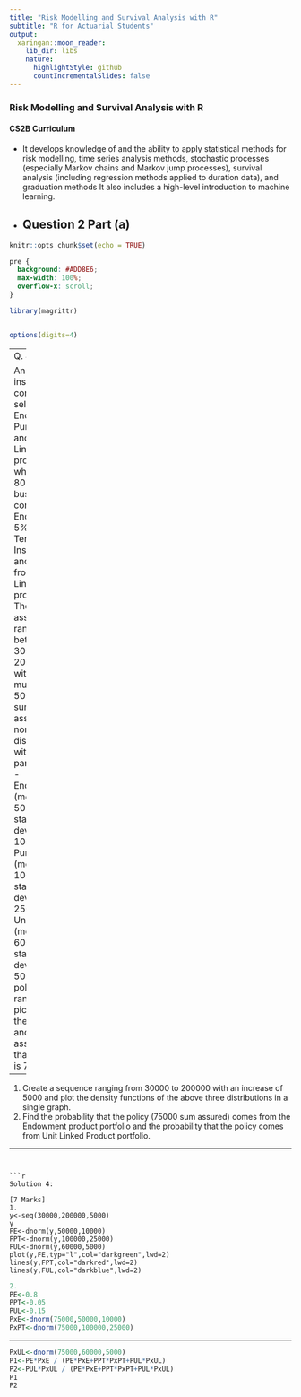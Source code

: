 ```yaml
---
title: "Risk Modelling and Survival Analysis with R"
subtitle: "R for Actuarial Students"
output:
  xaringan::moon_reader:
    lib_dir: libs
    nature:
      highlightStyle: github
      countIncrementalSlides: false
---
```


### Risk Modelling and Survival Analysis with R


#### CS2B Curriculum

* It develops knowledge of and the ability to apply statistical methods for risk modelling, time series analysis methods, stochastic processes (especially Markov chains and Markov jump processes), survival analysis (including regression methods applied to duration data), and graduation methods  It also includes a high-level introduction to machine learning. 

* Question 2 Part (a)
---


```r
knitr::opts_chunk$set(echo = TRUE)
```

```css
pre {
  background: #ADD8E6;
  max-width: 100%;
  overflow-x: scroll;
}
```

```r
library(magrittr)


options(digits=4)
```


---
Q. 4)

An life insurance company is selling Endowment, Pure Term and Unit Linked products
wherein 80% of the business comes from Endowment, 5% from Term Insurance and 15%
from Unit Linked products. The sum assured ranges between 30000 to 200000 with multiple
of 5000 . The sum assured are normally distributed with below parameters - Endowment
(mean 50000, standard deviation 10000), Pure Term (mean 100000, standard deviation
25000), Unit Linked (mean 60000, standard deviation 5000). One policy is randomly picked
from the system and the sum assured of that policy is 75000.
---

1. 
Create a sequence ranging from 30000 to 200000 with an increase of 5000 and plot the
density functions of the above three distributions in a single graph.
2.  Find the probability that the policy (75000 sum assured) comes from the Endowment
product portfolio and the probability that the policy comes from Unit Linked Product
portfolio.


---



```


```r

Solution 4:

[7 Marks]
1. 
y<-seq(30000,200000,5000)
y
FE<-dnorm(y,50000,10000)
FPT<-dnorm(y,100000,25000)
FUL<-dnorm(y,60000,5000)
plot(y,FE,typ="l",col="darkgreen",lwd=2)
lines(y,FPT,col="darkred",lwd=2)
lines(y,FUL,col="darkblue",lwd=2)

```


```r

2. 
PE<-0.8
PPT<-0.05
PUL<-0.15
PxE<-dnorm(75000,50000,10000)
PxPT<-dnorm(75000,100000,25000)


```

---

```r

PxUL<-dnorm(75000,60000,5000)
P1<-PE*PxE / (PE*PxE+PPT*PxPT+PUL*PxUL)
P2<-PUL*PxUL / (PE*PxE+PPT*PxPT+PUL*PxUL)
P1
P2


```
